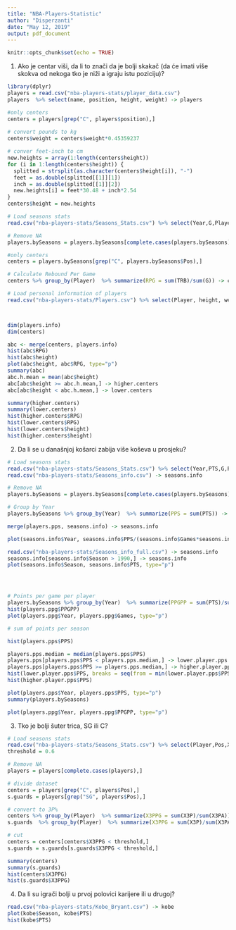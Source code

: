 ```yaml
---
title: "NBA-Players-Statistic"
author: "Disperzanti"
date: "May 12, 2019"
output: pdf_document
---
```


```r
knitr::opts_chunk$set(echo = TRUE)
```


1. Ako je centar viši, da li to znači da je bolji skakač (da će imati više skokva od nekoga tko je niži a igraju istu poziciju)?
```r
library(dplyr)
players = read.csv("nba-players-stats/player_data.csv")
players  %>% select(name, position, height, weight) -> players

#only centers
centers = players[grep("C", players$position),]
 
# convert pounds to kg
centers$weight = centers$weight*0.45359237

# conver feet-inch to cm
new.heights = array(1:length(centers$height))
for (i in 1:length(centers$height)) {
  splitted = strsplit(as.character(centers$height[i]), "-")
  feet = as.double(splitted[[1]][1])
  inch = as.double(splitted[[1]][2])
  new.heights[i] = feet*30.48 + inch*2.54
}
centers$height = new.heights

# Load seasons stats
read.csv("nba-players-stats/Seasons_Stats.csv") %>% select(Year,G,Player,Pos,TRB) -> players.bySeasons

# Remove NA
players.bySeasons = players.bySeasons[complete.cases(players.bySeasons),]

#only centers
centers = players.bySeasons[grep("C", players.bySeasons$Pos),]

# Calculate Rebound Per Game
centers %>% group_by(Player)  %>% summarize(RPG = sum(TRB)/sum(G)) -> centers

# Load personal information of players
read.csv("nba-players-stats/Players.csv") %>% select(Player, height, weight)-> players.info



dim(players.info)
dim(centers)

abc <- merge(centers, players.info)
hist(abc$RPG)
hist(abc$height)
plot(abc$height, abc$RPG, type="p")
summary(abc)
abc.h.mean = mean(abc$height)
abc[abc$height >= abc.h.mean,] -> higher.centers
abc[abc$height < abc.h.mean,] -> lower.centers

summary(higher.centers)
summary(lower.centers)
hist(higher.centers$RPG)
hist(lower.centers$RPG)
hist(lower.centers$height)
hist(higher.centers$height)
```


2. Da li se u današnjoj košarci zabija više koševa u prosjeku?
```r
# Load seasons stats
read.csv("nba-players-stats/Seasons_Stats.csv") %>% select(Year,PTS,G,Player) -> players.bySeasons
read.csv("nba-players-stats/Seasons_info.csv") -> seasons.info

# Remove NA
players.bySeasons = players.bySeasons[complete.cases(players.bySeasons),]

# Group by Year
players.bySeasons %>% group_by(Year)  %>% summarize(PPS = sum(PTS)) -> players.pps

merge(players.pps, seasons.info) -> seasons.info

plot(seasons.info$Year, seasons.info$PPS/(seasons.info$Games*seasons.info$Teams), type="p")

read.csv("nba-players-stats/Seasons_info_full.csv") -> seasons.info
seasons.info[seasons.info$Season > 1990,] -> seasons.info
plot(seasons.info$Season, seasons.info$PTS, type="p")




# Points per game per player
players.bySeasons %>% group_by(Year)  %>% summarize(PPGPP = sum(PTS)/sum(G), Games = sum(G)) -> players.ppg
hist(players.ppg$PPGPP)
plot(players.ppg$Year, players.ppg$Games, type="p")

# sum of points per season

hist(players.pps$PPS)

players.pps.median = median(players.pps$PPS)
players.pps[players.pps$PPS < players.pps.median,] -> lower.player.pps
players.pps[players.pps$PPS >= players.pps.median,] -> higher.player.pps
hist(lower.player.pps$PPS, breaks = seq(from = min(lower.player.pps$PPS) - 0.5, to = max(lower.player.pps$PPS) + 0.5, length = 15))
hist(higher.player.pps$PPS)

plot(players.pps$Year, players.pps$PPS, type="p")
summary(players.bySeasons)

plot(players.ppg$Year, players.ppg$PPGPP, type="p")
```


3. Tko je bolji šuter trica, SG ili C?
```r
# Load seasons stats
read.csv("nba-players-stats/Seasons_Stats.csv") %>% select(Player,Pos,X3P,X3PA) -> players
threshold = 0.6

# Remove NA
players = players[complete.cases(players),]

# divide dataset
centers = players[grep("C", players$Pos),]
s.guards = players[grep("SG", players$Pos),]

# convert to 3P%
centers %>% group_by(Player)  %>% summarize(X3PPG = sum(X3P)/sum(X3PA)) -> centers
s.guards  %>% group_by(Player)  %>% summarize(X3PPG = sum(X3P)/sum(X3PA)) -> s.guards

# cut
centers = centers[centers$X3PPG < threshold,]
s.guards = s.guards[s.guards$X3PPG < threshold,]

summary(centers)
summary(s.guards)
hist(centers$X3PPG)
hist(s.guards$X3PPG)
```



4. Da li su igrači bolji u prvoj polovici karijere ili u drugoj?
```r
read.csv("nba-players-stats/Kobe_Bryant.csv") -> kobe
plot(kobe$Season, kobe$PTS)
hist(kobe$PTS)
```
